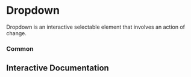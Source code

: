

<Meta of={Story} />

# Dropdown

Dropdown is an interactive selectable element that involves an action of change.

### Common
<Canvas of={Story.Common} layout="centered" />

## Interactive Documentation
<Primary layout="centered" />
<Controls />
